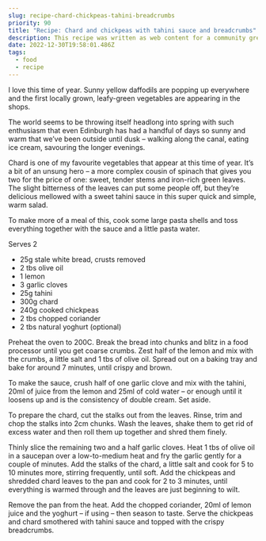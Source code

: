 ```yaml
---
slug: recipe-chard-chickpeas-tahini-breadcrumbs
priority: 90
title: "Recipe: Chard and chickpeas with tahini sauce and breadcrumbs"
description: This recipe was written as web content for a community greengrocer.
date: 2022-12-30T19:58:01.486Z
tags:
  - food
  - recipe
---
```

I love this time of year. Sunny yellow daffodils are popping up everywhere and the first locally grown, leafy-green vegetables are appearing in the shops. 

The world seems to be throwing itself headlong into spring with such enthusiasm that even Edinburgh has had a handful of days so sunny and warm that we’ve been outside until dusk – walking along the canal, eating ice cream, savouring the longer evenings. 

Chard is one of my favourite vegetables that appear at this time of year. It’s a bit of an unsung hero – a more complex cousin of spinach that gives you two for the price of one: sweet, tender stems and iron-rich green leaves. The slight bitterness of the leaves can put some people off, but they’re delicious mellowed with a sweet tahini sauce in this super quick and simple, warm salad.

To make more of a meal of this, cook some large pasta shells and toss everything together with the sauce and a little pasta water.

Serves 2 

* 25g stale white bread, crusts removed
* 2 tbs olive oil
* 1 lemon
* 3 garlic cloves 
* 25g tahini
* 300g chard
* 240g cooked chickpeas 
* 2 tbs chopped coriander
* 2 tbs natural yoghurt (optional)

Preheat the oven to 200C. Break the bread into chunks and blitz in a food processor until you get coarse crumbs. Zest half of the lemon and mix with the crumbs, a little salt and 1 tbs of olive oil. Spread out on a baking tray and bake for around 7 minutes, until crispy and brown. 

To make the sauce, crush half of one garlic clove and mix with the tahini, 20ml of juice from the lemon and 25ml of cold water – or enough until it loosens up and is the consistency of double cream. Set aside.

To prepare the chard, cut the stalks out from the leaves. Rinse, trim and chop the stalks into 2cm chunks. Wash the leaves, shake them to get rid of excess water and then roll them up together and shred them finely.

Thinly slice the remaining two and a half garlic cloves. Heat 1 tbs of olive oil in a saucepan over a low-to-medium heat and fry the garlic gently for a couple of minutes. Add the stalks of the chard, a little salt and cook for 5 to 10 minutes more, stirring frequently, until soft. Add the chickpeas and shredded chard leaves to the pan and cook for 2 to 3 minutes, until everything is warmed through and the leaves are just beginning to wilt.

Remove the pan from the heat. Add the chopped coriander, 20ml of lemon juice and the yoghurt – if using – then season to taste. Serve the chickpeas and chard smothered with tahini sauce and topped with the crispy breadcrumbs.